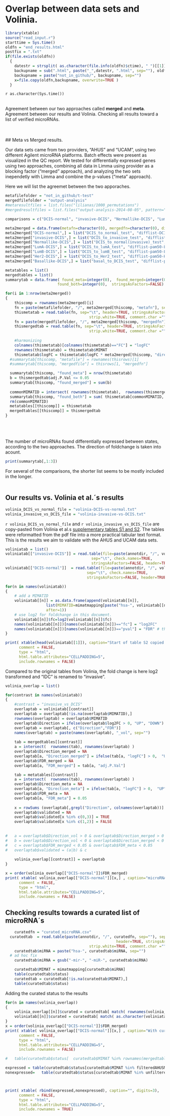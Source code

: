 Overlap between data sets and Volinia.
========================================================


```r
library(xtable)
source("read_input.r")
starttime = Sys.time()
oldfn = "end_results.html"
postfix = ".txt"
if(file.exists(oldfn))
  {
    datestr = strsplit( as.character(file.info(oldfn)$ctime), " ")[[1]][1]
    backupname = sub(".html", paste("_",datestr, ".html", sep=""), oldfn)
    backupname = paste("not_in_github/", backupname, sep="")
    x=file.copy(oldfn,backupname, overwrite=TRUE )   
  }
```

`r as.character(Sys.time())`
<br/>
<br/>

Agreement between our two approaches called **merged** and **meta**.
Agreement between our results and Volinia.
Checking all results toward a list of verified microRNAs.

<BR/>
<BR/>
## Meta vs Merged results.

Our data sets came from two providers, "AHUS" and "UCAM", using two different Agilent microRNA platforms. Batch effects were present as visualized in the QC report. We tested for differentially expressed genes using two approaches, combining all data in Limma using provider as a blocking factor ("merged" approach), and analyzing the two sets inependetly with Limma and combine the p-values ("meta" approach).

Here we will list the agreemet between the two apporaches.


```r

metafilefolder = "not_in_github/t-test"
mergedfilefolder = "output-analysis"
#metaresultfiles = list.files("lilianas/1000_permutations")
#mergedresultfiles = list.files("output-analysis-2014-08-05", pattern="difflist")

comparisons = c("DCIS-normal", "invasive-DCIS", "Normallike-DCIS", "LumA-DCIS", "LumB-DCIS", "Her2-DCIS", "Basallike-DCIS")

meta2merged = data.frame(metafn=character(0), mergedfn=character(0), direction=numeric(0), stringsAsFactors=FALSE)
meta2merged["DCIS-normal",] = list("DCIS_to_normal_test", "difflist-DCIS-vs-normal.txt",-1)
meta2merged["invasive-DCIS",] = list("DCIS_to_invasive_test", "difflist-invasive-vs-DCIS.txt",1)
meta2merged["Normallike-DCIS",] = list("DCIS_to_normal(invasive)_test", "difflist-pam50-Normallike-vs-DCIS.txt",1)
meta2merged["LumA-DCIS",] = list("DCIS_to_lumA_test", "difflist-pam50-LumA-vs-DCIS.txt",1)
meta2merged["LumB-DCIS",] = list("DCIS_to_lumB_test", "difflist-pam50-LumB-vs-DCIS.txt",1)
meta2merged["Her2-DCIS",] = list("DCIS_to_Her2_test", "difflist-pam50-Her2-vs-DCIS.txt",1)
meta2merged["Basallike-DCIS",] = list("basal_to_DCIS_test", "difflist-pam50-Basallike-vs-DCIS.txt",-1)

metatables = list()
mergedtables = list()
summarytab = data.frame( found_meta=integer(0),  found_merged=integer(0), 
                       found_both=integer(0),  stringsAsFactors=FALSE)

for(i in 1:nrow(meta2merged))
{   
    thiscomp = rownames(meta2merged)[i]
    fn = paste(metafilefolder, "/", meta2merged[thiscomp, "metafn"], sep="")
    thismetatab = read.table(fn, sep="\t", header=TRUE, stringsAsFactors=FALSE, fill=TRUE,
                                     strip.white=TRUE, comment.char ="")
    fn = paste(mergedfilefolder, "/", meta2merged[thiscomp, "mergedfn"], sep="")
    thismergedtab = read.table(fn, sep="\t", header=TRUE, stringsAsFactors=FALSE, fill=TRUE,
                                     strip.white=TRUE, comment.char ="", row.names=1)
    
    #harmonizing
    colnames(thismetatab)[colnames(thismetatab)=="FC"] = "logFC"
    rownames(thismetatab) = thismetatab$MIMAT
    thismetatab$logFC = thismetatab$logFC * meta2merged[thiscomp, "direction"]
  #summarytab[thiscomp, "metafile"] = rownames(thisrows)[1]
  #summarytab[thiscomp, "mergedfile"] = thisrows[1, "mergedfn"]

  summarytab[thiscomp, "found_meta"] = nrow(thismetatab)
  b = thismergedtab$adj.P.Val <= 0.05
  summarytab[thiscomp, "found_merged"] = sum(b)
  
  commonMIMATID = intersect( rownames(thismetatab),  rownames(thismergedtab)[b])
  summarytab[thiscomp, "found_both"] = sum( thismetatab[commonMIMATID, "logFC"] * thismergedtab[commonMIMATID, "logFC"] > 0) 
  rm(commonMIMATID)
  metatables[[thiscomp]] = thismetatab
  mergedtables[[thiscomp]] = thismergedtab
}

```
<br/>
<br/>
<br/>
The number of microRNAs found differentially expressed between states, according to the two approaches. The direction of foldchange is taken into acount. 
```r
print(summarytab[,1:3])
```
For several of the comparisons, the shorter list seems to be mostly included in the longer.
<br/>
<br/>


## Our results vs. Volinia et al.´s results

```r
volinia_DCIS_vs_normal_file = "volinia-DCIS-vs-normal.txt"
volinia_invasive_vs_DCIS_file = "volinia-invasive-vs-DCIS.txt"
```

`r volinia_DCIS_vs_normal_file` and  `r volinia_invasive_vs_DCIS_file` are copy-pasted from Volinia et al.s [supplementary tables S1 and S2](http://www.pnas.org/content/suppl/2012/02/02/1200010109.DCSupplemental/pnas.201200010SI.pdf). The tables were reformatted from the pdf file into a more practical tabular text format. This is the results we aim to validate with the AHUS and UCAM data sets.

```r

voliniatab = list()
voliniatab[["invasive-DCIS"]] = read.table(file=paste(annotdir, "/", volinia_invasive_vs_DCIS_file, sep=""),
                                      sep="\t", check.names=TRUE, 
                                      stringsAsFactors=FALSE, header=TRUE)
voliniatab[["DCIS-normal"]]  = read.table(file=paste(annotdir, "/", volinia_DCIS_vs_normal_file, sep=""),
                                    sep="\t", check.names=TRUE, 
                                    stringsAsFactors=FALSE, header=TRUE)

for(n in names(voliniatab))
{
	# add a MIMATID 
	voliniatab[[n]] = as.data.frame(append(voliniatab[[n]], 
                  list(MIMATID=mimatmapping[paste("hsa-", voliniatab[[n]]$miRNA, sep="")]), 
                  after=1))
	# use log2 for foldchange in this document.
	voliniatab[[n]]$fc=log2(voliniatab[[n]]$fc)
	names(voliniatab[[n]])[names(voliniatab[[n]])=="fc"] = "log2FC"
	names(voliniatab[[n]])[names(voliniatab[[n]])=="pval"] = "FDR" # this was described as FDR in their paper.
}

```

```r
print( xtable(head(voliniatab[[1]]), caption="Start of table S2 copied from Volinia et al.", digits=3), 
      comment = FALSE,
      type = "html",
      html.table.attributes="CELLPADDING=5",
      include.rownames = FALSE)
```


Compared to the original tables from Volinia, the fold change is here log2 transformed and "IDC" is renamed to "invasive". 


```r

volinia_overlap = list()

for(contrast in names(voliniatab))
{
	#contrast = "invasive_vs_DCIS"
	overlaptab = voliniatab[[contrast]]
	overlaptab = overlaptab[!is.na(overlaptab$MIMATID),]
	rownames(overlaptab) = overlaptab$MIMATID
	overlaptab$Direction = ifelse(overlaptab$log2FC > 0, "UP", "DOWN")
	overlaptab = overlaptab[, c("Direction","FDR")]
	names(overlaptab) = paste(names(overlaptab), "_vol", sep="")
		
	tab = mergedtables[[contrast]]
	a = intersect(  rownames(tab), rownames(overlaptab) )
	overlaptab$Direction_merged = NA
	overlaptab[a, "Direction_merged"] = ifelse(tab[a, "logFC"] > 0,  "UP", "DOWN")
	overlaptab$FDR_merged = NA
	overlaptab[a, "FDR_merged"] = tab[a, "adj.P.Val"]

	tab = metatables[[contrast]]
	a = intersect(  rownames(tab), rownames(overlaptab) )
	overlaptab$Direction_meta = NA
	overlaptab[a, "Direction_meta"] = ifelse(tab[a, "logFC"] > 0,  "UP", "DOWN")
	overlaptab$FDR_meta = NA
	overlaptab[a, "FDR_meta"] = 0.05
	
	x = rowSums (overlaptab[,grepl("Direction", colnames(overlaptab))] == "UP")
	overlaptab$validated = NA
	overlaptab$validated[x %in% c(0,3)] = TRUE
	overlaptab$validated[x %in% c(1,2)] = FALSE
	
	
# 	a = overlaptab$Direction_vol > 0 & overlaptab$Direction_merged > 0 & overlaptab$Direction_meta > 0
# 	b = overlaptab$Direction_vol < 0 & overlaptab$Direction_merged < 0 & overlaptab$Direction_meta < 0
# 	c = overlaptab$FDR_merged < 0.05 & overlaptab$FDR_meta < 0.05
# 	overlaptab$validated = (a|b) & c 		
	
	volinia_overlap[[contrast]] = overlaptab
}

```


```r
x = order(volinia_overlap[["DCIS-normal"]]$FDR_merged)
print( xtable( volinia_overlap[["DCIS-normal"]][x,] , caption="microRNA found in Volinia compared to validation data", digits=3), 
      comment = FALSE,
      type = "html",
      html.table.attributes="CELLPADDING=5",
      include.rownames = FALSE)
```


## Checking results towards a curated list of microRNA´s
```r
	curatedfn = "curated_microRNA.csv"
  curatedtab  = read.table(paste(annotdir, "/", curatedfn, sep=""), sep="\t", 
  												 header=TRUE, stringsAsFactors=FALSE, fill=TRUE,
                                     strip.white=TRUE, comment.char ="")
	curatedtab$miRNA = paste("hsa-", curatedtab$miRNA, sep="")
  # ad hoc fix
	curatedtab$miRNA = gsub("-mir-", "-miR-", curatedtab$miRNA)

	curatedtab$MIMAT = mimatmapping[curatedtab$miRNA]
	table(curatedtab$status)
	curatedtab = curatedtab[!is.na(curatedtab$MIMAT),]
	table(curatedtab$status)


```


Adding the curated status to the results

```r

for(n in names(volinia_overlap))
{
	volinia_overlap[[n]]$curated = curatedtab[ match( rownames(volinia_overlap[[n]]), curatedtab$MIMAT ), "status"]
	voliniatab[[n]]$curated = curatedtab[ match( as.character(voliniatab[[n]]$MIMATID), curatedtab$MIMAT ), "status"]
}
x = order(volinia_overlap[["DCIS-normal"]]$FDR_merged)
print( xtable( volinia_overlap[["DCIS-normal"]][x,] , caption="With curated status", digits=3), 
      comment = FALSE,
      type = "html",
      html.table.attributes="CELLPADDING=5",
      include.rownames = FALSE)
```


```r

#	table(curatedtab$status[  curatedtab$MIMAT %in% rownames(mergedtables[[1]]) ])

expressed =	table(curatedtab$status[curatedtab$MIMAT %in% filteredAHUSMIMAT])
nonexpressed=	table(curatedtab$status[curatedtab$MIMAT %in% unfilteredAHUSMIMAT[!unfilteredAHUSMIMAT %in% filteredAHUSMIMAT]])



print( xtable( rbind(expressed,nonexpressed), caption="", digits=3), 
      comment = FALSE,
      type = "html",
      html.table.attributes="CELLPADDING=5",
      include.rownames = TRUE)


```




